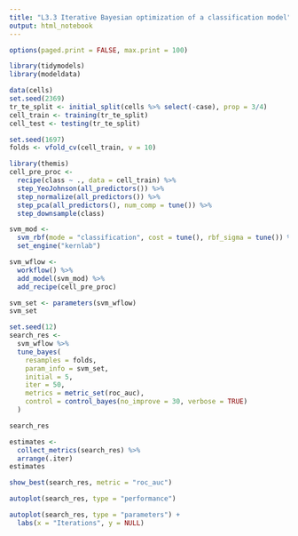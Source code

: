 ```yaml
---
title: "L3.3 Iterative Bayesian optimization of a classification model"
output: html_notebook
---
```



```r
options(paged.print = FALSE, max.print = 100)
```


```r
library(tidymodels)
library(modeldata)
```


```r
data(cells)
set.seed(2369)
tr_te_split <- initial_split(cells %>% select(-case), prop = 3/4)
cell_train <- training(tr_te_split)
cell_test <- testing(tr_te_split)

set.seed(1697)
folds <- vfold_cv(cell_train, v = 10)
```


```r
library(themis)
cell_pre_proc <-
  recipe(class ~ ., data = cell_train) %>%
  step_YeoJohnson(all_predictors()) %>% 
  step_normalize(all_predictors()) %>% 
  step_pca(all_predictors(), num_comp = tune()) %>% 
  step_downsample(class)
```


```r
svm_mod <-
  svm_rbf(mode = "classification", cost = tune(), rbf_sigma = tune()) %>% 
  set_engine("kernlab")
```


```r
svm_wflow <-
  workflow() %>% 
  add_model(svm_mod) %>% 
  add_recipe(cell_pre_proc)
```


```r
svm_set <- parameters(svm_wflow)
svm_set
```


```r
set.seed(12)
search_res <-
  svm_wflow %>% 
  tune_bayes(
    resamples = folds,
    param_info = svm_set,
    initial = 5,
    iter = 50,
    metrics = metric_set(roc_auc),
    control = control_bayes(no_improve = 30, verbose = TRUE)
  )
```


```r
search_res
```


```r
estimates <-
  collect_metrics(search_res) %>% 
  arrange(.iter)
estimates
```


```r
show_best(search_res, metric = "roc_auc")
```


```r
autoplot(search_res, type = "performance")
```


```r
autoplot(search_res, type = "parameters") +
  labs(x = "Iterations", y = NULL)
```

